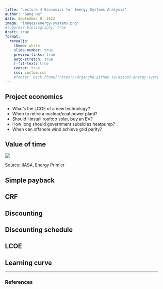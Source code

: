 ```yaml
---
title: "Lecture 4 Economics for Energy Systems Analysis"
author: "Gang He"
date: September 9, 2022
image: "images/energy-systems.png"
#suppress-bibliography: true
draft: true
format:
  revealjs:
    theme: white
    slide-number: true
    preview-links: true
    auto-stretch: true
    r-fit-text: true
    center: true
    css: custom.css
    #footer: Back [home](https://drganghe.github.io/est603-energy-systems-analysis-2022-fall/)
---
```


## Project economics

- What's the LCOE of a new technology?  
- When to retire a nuclear/coal power plant?    
- Should I install rooftop solar, buy an EV?  
- How long should government subsidies heatpump?  
- When can offshore wind achieve grid parity?  

## Value of time

![](images/energy-systems.png){fig-align="center"}

::: footer
Source: IIASA, [Energy Primier](https://previous.iiasa.ac.at/web/home/research/Flagship-Projects/Global-Energy-Assessment/GEA_Chapter1.pdf) 
:::

## Simple payback


## CRF


## Discounting


## Discounting schedule


## LCOE


## Learning curve


---
### References

::: {#refs}
:::